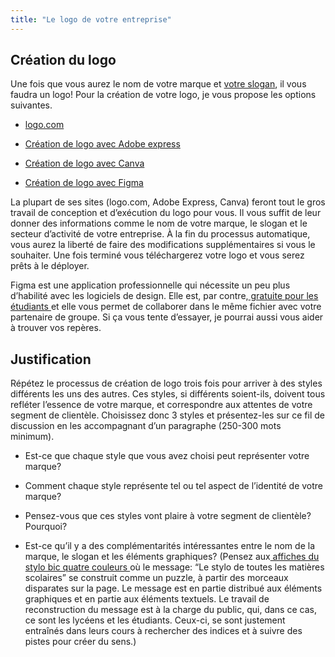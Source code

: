 ```yaml
---
title: "Le logo de votre entreprise"
---
```


<section id="création-du-logo" class="level2"><h2 class="anchored" data-anchor-id="création-du-logo">Création du logo<a class="anchorjs-link " href="http://localhost:4106/#cr%C3%A9ation-du-logo" aria-label="Anchor" data-anchorjs-icon=""></a></h2><p>Une fois que vous aurez le nom de votre marque et <span></span><a href="https://canvas.its.virginia.edu/courses/264/discussion_topics/68589" data-api-endpoint="https://canvas.its.virginia.edu/api/v1/courses/264/discussion_topics/68589" data-api-returntype="Discussion">votre slogan</a>, il vous faudra un logo! Pour la création de votre logo, je vous propose les options suivantes.</p><ul><li><p><a href="https://logo.com/">logo.com</a></p></li><li><p><a href="https://www.adobe.com/express/create/logo">Création de logo avec Adobe express</a></p></li><li><p><a href="https://www.canva.com/create/logos/">Création de logo avec Canva</a></p></li><li><p><a href="https://www.figma.com/community/plugin/768094929040207895/Logo-Creator">Création de logo avec Figma</a></p></li></ul><p>La plupart de ses sites (logo.com, Adobe Express, Canva) feront tout le gros travail de conception et d'exécution du logo pour vous. Il vous suffit de leur donner des informations comme le nom de votre marque, le slogan et le secteur d’activité de votre entreprise. À la fin du processus automatique, vous aurez la liberté de faire des modifications supplémentaires si vous le souhaiter. Une fois terminé vous téléchargerez votre logo et vous serez prêts à le déployer.</p><p>Figma est une application professionnelle qui nécessite un peu plus d’habilité avec les logiciels de design. Elle est, par contre,<span></span><a href="https://www.figma.com/education/"> gratuite pour les étudiants </a><span></span>et elle vous permet de collaborer dans le même fichier avec votre partenaire de groupe. Si ça vous tente d’essayer, je pourrai aussi vous aider à trouver vos repères.</p></section>

<section id="justification" class="level2"><h2 class="anchored" data-anchor-id="justification">Justification<a class="anchorjs-link " href="http://localhost:4106/#justification" aria-label="Anchor" data-anchorjs-icon=""></a></h2><p>Répétez le processus de création de logo trois fois pour arriver à des styles différents les uns des autres. Ces styles, si différents soient-ils, doivent tous refléter l’essence de votre marque, et correspondre aux attentes de votre segment de clientèle. Choisissez donc 3 styles et présentez-les sur ce fil de discussion en les accompagnant d’un paragraphe (250-300 mots minimum).</p><ul><li><p>Est-ce que chaque style que vous avez choisi peut représenter votre marque?</p></li><li><p>Comment chaque style représente tel ou tel aspect de l’identité de votre marque?</p></li><li><p>Pensez-vous que ces styles vont plaire à votre segment de clientèle? Pourquoi?</p></li><li><p>Est-ce qu’il y a des complémentarités intéressantes entre le nom de la marque, le slogan et les éléments graphiques? (Pensez aux<span></span><a href="https://canvas.its.virginia.edu/courses/264/discussion_topics/68584?module_item_id=174795"> affiches du stylo bic quatre couleurs </a><span></span>où le message: “Le stylo de toutes les matières scolaires” se construit comme un puzzle, à partir des morceaux disparates sur la page. Le message est en partie distribué aux éléments graphiques et en partie aux éléments textuels. Le travail de reconstruction du message est à la charge du public, qui, dans ce cas, ce sont les lycéens et les étudiants. Ceux-ci, se sont justement entraînés dans leurs cours à rechercher des indices et à suivre des pistes pour créer du sens.)</p></li></ul></section>

